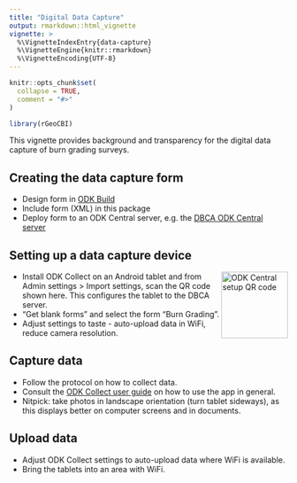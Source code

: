 ```yaml
---
title: "Digital Data Capture"
output: rmarkdown::html_vignette
vignette: >
  %\VignetteIndexEntry{data-capture}
  %\VignetteEngine{knitr::rmarkdown}
  %\VignetteEncoding{UTF-8}
---
```


```r
knitr::opts_chunk$set(
  collapse = TRUE,
  comment = "#>"
)
```

```r
library(rGeoCBI)
```

This vignette provides background and transparency for the digital data capture
of burn grading surveys.

## Creating the data capture form

* Design form in [ODK Build](https://build.opendatakit.org/)
* Include form (XML) in this package
* Deploy form to an ODK Central server, e.g. the 
  [DBCA ODK Central server](https://odkcentral.dbca.wa.gov.au/#/projects/2)

## Setting up a data capture device

<img src="../man/figures/odkcentral.gif" align="right" alt="ODK Central setup QR code" width="120" />

* Install ODK Collect on an Android tablet and from Admin settings > Import 
  settings, scan the QR code shown here. This configures the tablet to the 
  DBCA server.
* "Get blank forms" and select the form "Burn Grading".
* Adjust settings to taste - auto-upload data in WiFi, reduce camera resolution.

## Capture data

* Follow the protocol on how to collect data.
* Consult the [ODK Collect user guide](https://docs.opendatakit.org/collect-intro/) 
  on how to use the app in general.
* Nitpick: take photos in landscape orientation (turn tablet sideways), as 
  this displays better on computer screens and in documents.
  
## Upload data

* Adjust ODK Collect settings to auto-upload data where WiFi is available.
* Bring the tablets into an area with WiFi.

